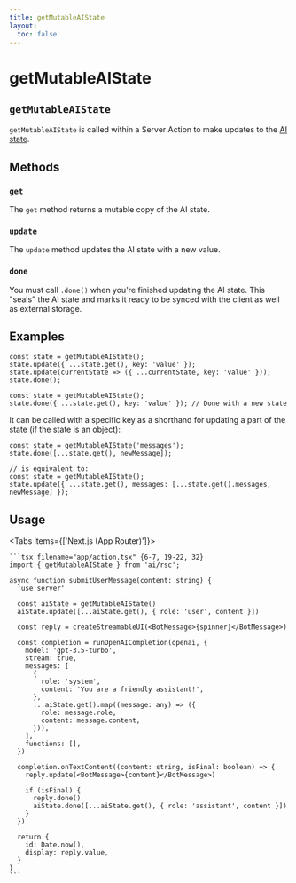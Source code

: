 ```yaml
---
title: getMutableAIState
layout:
  toc: false
---
```



# getMutableAIState

## `getMutableAIState`

`getMutableAIState` is called within a Server Action to make updates to the [AI state](/docs/concepts/ai-rsc#aistate).

## Methods

### `get`

The `get` method returns a mutable copy of the AI state.

### `update`

The `update` method updates the AI state with a new value.

### `done`

You must call `.done()` when you're finished updating the AI state. This "seals" the AI state and marks it ready to be synced with the client as well as external storage.

## Examples

```tsx
const state = getMutableAIState();
state.update({ ...state.get(), key: 'value' });
state.update(currentState => ({ ...currentState, key: 'value' }));
state.done();
```

```tsx
const state = getMutableAIState();
state.done({ ...state.get(), key: 'value' }); // Done with a new state
```

It can be called with a specific key as a shorthand for updating a part of the state (if the state is an object):

```tsx
const state = getMutableAIState('messages');
state.done([...state.get(), newMessage]);

// is equivalent to:
const state = getMutableAIState();
state.update({ ...state.get(), messages: [...state.get().messages, newMessage] });
```

## Usage

<Tabs items={['Next.js (App Router)']}>
  <Tab>

    ```tsx filename="app/action.tsx" {6-7, 19-22, 32}
    import { getMutableAIState } from 'ai/rsc';

    async function submitUserMessage(content: string) {
      'use server'

      const aiState = getMutableAIState()
      aiState.update([...aiState.get(), { role: 'user', content }])

      const reply = createStreamableUI(<BotMessage>{spinner}</BotMessage>)

      const completion = runOpenAICompletion(openai, {
        model: 'gpt-3.5-turbo',
        stream: true,
        messages: [
          {
            role: 'system',
            content: 'You are a friendly assistant!',
          },
          ...aiState.get().map((message: any) => ({
            role: message.role,
            content: message.content,
          })),
        ],
        functions: [],
      })

      completion.onTextContent((content: string, isFinal: boolean) => {
        reply.update(<BotMessage>{content}</BotMessage>)

        if (isFinal) {
          reply.done()
          aiState.done([...aiState.get(), { role: 'assistant', content }])
        }
      })

      return {
        id: Date.now(),
        display: reply.value,
      }
    }
    ```

  </Tab>
</Tabs>
